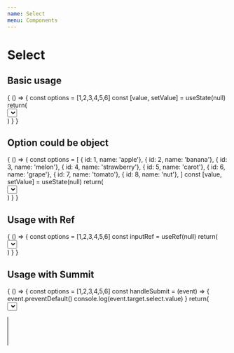 ```yaml
---
name: Select
menu: Components
---
```



# Select

## Basic usage

<Playground>
  {
    () => {
      const options = [1,2,3,4,5,6]
      const [value, setValue] = useState(null)
      return(
        <div>
          <Select
           style={{width: '500px', height: '40px'}} 
           value={value} 
           onChange={setValue} 
           options={options}
          />
        </div>
      )
    }
  }
</Playground>

## Option could be object

<Playground>
  {
    () => {
      const options = [
        { id: 1, name: 'apple'}, 
        { id: 2, name: 'banana'},
        { id: 3, name: 'melon'},
        { id: 4, name: 'strawberry'},
        { id: 5, name: 'carot'},
        { id: 6, name: 'grape'},
        { id: 7, name: 'tomato'},
        { id: 8, name: 'nut'},
      ]
      const [value, setValue] = useState(null)
      return(
        <div>
          <Select
           style={{width: '500px', height: '40px'}} 
           value={value} 
           onChange={setValue} 
           options={options}
           getOptionLabel={(option) => option.name}
          />
        </div>
      )
    }
  }
</Playground>

## Usage with Ref

<Playground>
  {
    () => {
      const options = [1,2,3,4,5,6]
      const inputRef = useRef(null)
      return(
        <div>
          <Select
           style={{width: '500px', height: '40px'}} 
           options={options}
           ref={inputRef}
          />
          <button onClick={() => console.log(inputRef.current.value) }>확인</button>
        </div>
      )
    }
  }
</Playground>

## Usage with Summit

<Playground>
  {
    () => {
      const options = [1,2,3,4,5,6]
      const handleSubmit = (event) => {
        event.preventDefault()
        console.log(event.target.select.value)
      }
      return(
        <form onSubmit={handleSubmit}>
          <Select
           style={{width: '500px', height: '40px'}} 
           options={options}
           name='select'
          />
          <input type="submit"/>
        </form>
      )
    }
  }
</Playground>

## Multi Select

<Playground>
  {
    () => {
      const options = [
        { id: 1, name: 'apple'}, 
        { id: 2, name: 'banana'},
        { id: 3, name: 'melon'},
        { id: 4, name: 'strawberry'},
        { id: 5, name: 'carot'},
        { id: 6, name: 'grape'},
        { id: 7, name: 'tomato'},
        { id: 8, name: 'nut'},
      ]
      const [value, setValue] = useState([
        { id: 1, name: 'apple'}, 
        { id: 2, name: 'banana'}
      ])
      return(
        <>
          <Select
           style={{width: '500px', height: '40px'}} 
           options={options}
           multiple
           value={value}
           onChange={setValue}
           getOptionLabel={(option) => option.name}
          />
        </>
      )
    }
  }
</Playground>

## Properties

<Props of={Select} />

